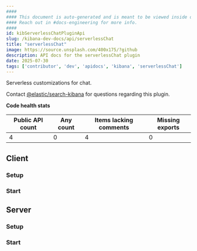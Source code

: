```yaml
---
####
#### This document is auto-generated and is meant to be viewed inside our experimental, new docs system.
#### Reach out in #docs-engineering for more info.
####
id: kibServerlessChatPluginApi
slug: /kibana-dev-docs/api/serverlessChat
title: "serverlessChat"
image: https://source.unsplash.com/400x175/?github
description: API docs for the serverlessChat plugin
date: 2025-07-30
tags: ['contributor', 'dev', 'apidocs', 'kibana', 'serverlessChat']
---
```


Serverless customizations for chat.

Contact [@elastic/search-kibana](https://github.com/orgs/elastic/teams/search-kibana) for questions regarding this plugin.

**Code health stats**

| Public API count  | Any count | Items lacking comments | Missing exports |
|-------------------|-----------|------------------------|-----------------|
| 4 | 0 | 4 | 0 |

## Client

### Setup
<DocDefinitionList data={[serverlessChatObj.client.setup]}/>

### Start
<DocDefinitionList data={[serverlessChatObj.client.start]}/>

## Server

### Setup
<DocDefinitionList data={[serverlessChatObj.server.setup]}/>

### Start
<DocDefinitionList data={[serverlessChatObj.server.start]}/>

